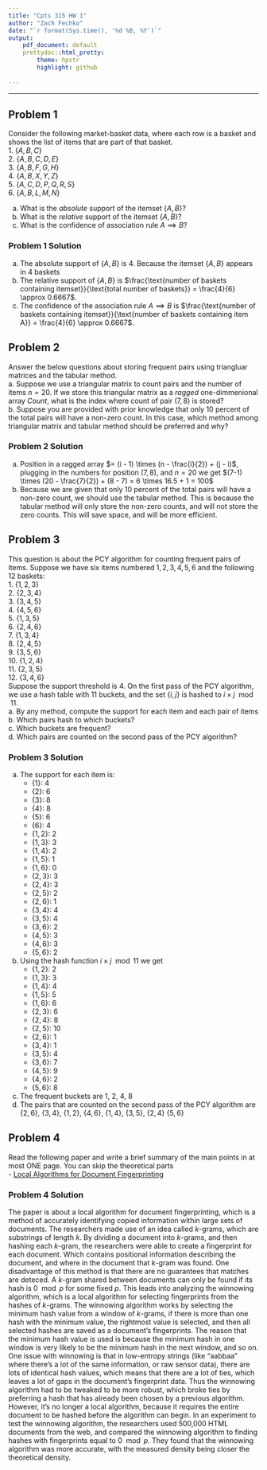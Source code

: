 ```yaml
---
title: "Cpts 315 HW 1"
author: "Zach Fechko"
date: "`r format(Sys.time(), '%d %B, %Y')`"
output:
    pdf_document: default
    prettydoc::html_pretty:
        theme: hpstr
        highlight: github
    
---
```

***

## Problem 1
Consider the following market-basket data, where each row is a basket and shows the list of items that are part of that basket.  
1. $\{A, B, C\}$  
2. $\{A, B, C, D, E\}$  
3. $\{A, B, F, G, H\}$   
4. $\{A, B, X, Y, Z\}$  
5. $\{A, C, D, P, Q, R, S\}$  
6. $\{A, B, L, M, N\}$   

a. What is the *absolute* support of the itemset $\{A, B\}$?
b. What is the *relative* support of the itemset $\{A, B\}$?
c. What is the confidence of association rule $A \implies B$?

### Problem 1 Solution
a. The absolute support of $\{A, B\}$ is 4. Because the itemset $\{A, B\}$ appears in 4 baskets <br>
b. The relative support of $\{A, B\}$ is $\frac{\text{number of baskets containing itemset}}{\text{total number of baskets}} = \frac{4}{6} \approx 0.6667$.  <br>
c. The confidence of the association rule $A \implies B$ is $\frac{\text{number of baskets containing itemset}}{\text{number of baskets containing item A}} = \frac{4}{6} \approx 0.6667$. <br>

## Problem 2
Answer the below questions about storing frequent pairs using triangluar matrices and the tabular method. <br>
a. Suppose we use a triangular matrix to count pairs and the number of items $n = 20$. If we store this triangular matrix as a *ragged* one-dimmenional array *Count*, what is the index where count of pair $(7, 8)$ is stored? <br>
b. Suppose you are provided with prior knowledge that only 10 percent of the total pairs will have a non-zero count. In this case, which method among triangular matrix and tabular method should be preferred and why? <br>

### Problem 2 Solution
a. Position in a ragged array $= (i - 1) \times (n - \frac{i}{2}) + (j - i)$, plugging in the numbers for position $(7, 8)$, and $n=20$ we get $(7-1) \times (20 - \frac{7}{2}) + (8 - 7) = 6 \times 16.5 + 1 = 100$ <br>
b. Because we are given that only 10 percent of the total pairs will have a non-zero count, we should use the tabular method. This is because the tabular method will only store the non-zero counts, and will not store the zero counts. This will save space, and will be more efficient. <br>

## Problem 3
This question is about the PCY algorithm for counting frequent pairs of items. Suppose we have six items numbered $1, 2, 3, 4, 5, 6$ and the following 12 baskets:  
1. $\{1, 2, 3\}$  
2. $\{2, 3, 4\}$  
3. $\{3, 4, 5\}$  
4. $\{4, 5, 6\}$  
5. $\{1, 3, 5\}$  
6. $\{2, 4, 6\}$  
7. $\{1, 3, 4\}$  
8. $\{2, 4, 5\}$  
9. $\{3, 5, 6\}$  
10. $\{1, 2, 4\}$  
11. $\{2, 3, 5\}$  
12. $\{3, 4, 6\}$  
Suppose the support threshold is 4. On the first pass of the PCY algorithm, we use a hash table with 11 buckets, and the set $\{i, j\}$ is hashed to $i \times j \mod 11$.  
a. By any method, compute the support for each item and each pair of items  
b. Which pairs hash to which buckets?  
c. Which buckets are frequent?  
d. Which pairs are counted on the second pass of the PCY algorithm?

### Problem 3 Solution
a. The support for each item is:  
    - $\{1\}$: 4 
    - $\{2\}$: 6 
    - $\{3\}$: 8 
    - $\{4\}$: 8 
    - $\{5\}$: 6 
    - $\{6\}$: 4 
    - $\{1, 2\}$: 2
    - $\{1, 3\}$: 3
    - $\{1, 4\}$: 2
    - $\{1, 5\}$: 1
    - $\{1, 6\}$: 0
    - $\{2, 3\}$: 3
    - $\{2, 4\}$: 3
    - $\{2, 5\}$: 2
    - $\{2, 6\}$: 1
    - $\{3, 4\}$: 4
    - $\{3, 5\}$: 4
    - $\{3, 6\}$: 2
    - $\{4, 5\}$: 3
    - $\{4, 6\}$: 3
    - $\{5, 6\}$: 2
b. Using the hash function $i \times j \mod 11$ we get  
    - $\{1, 2\}$: 2
    - $\{1, 3\}$: 3
    - $\{1, 4\}$: 4
    - $\{1, 5\}$: 5
    - $\{1, 6\}$: 6
    - $\{2, 3\}$: 6
    - $\{2, 4\}$: 8
    - $\{2, 5\}$: 10
    - $\{2, 6\}$: 1
    - $\{3, 4\}$: 1
    - $\{3, 5\}$: 4
    - $\{3, 6\}$: 7
    - $\{4, 5\}$: 9
    - $\{4, 6\}$: 2
    - $\{5, 6\}$: 8
c. The frequent buckets are 1, 2, 4, 8
d. The pairs that are counted on the second pass of the PCY algorithm are $\{2, 6\}$, $\{3, 4\}$, $\{1, 2\}$, $\{4, 6\}$, $\{1, 4\}$, $\{3, 5\}$, $\{2, 4\}$ $\{5, 6\}$

## Problem 4
Read the following paper and write a brief summary of the main points in at most ONE page. You can skip the theoretical parts <br>
- [Local Algorithms for Document Fingerprinting](https://theory.stanford.edu/~aiken/publications/papers/sigmod03.pdf)

\pagebreak

### Problem 4 Solution
The paper is about a local algorithm for document fingerprinting, which is a method of accurately identifying copied information within large sets of documents. 
The researchers made use of an idea called *k*-grams, which are substrings of length *k*.
By dividing a document into *k*-grams, and then hashing each *k*-gram, the researchers were able to create a fingerprint for each document. Which contains positional information describing the document, and where in the document that *k*-gram was found.
One disadvantage of this method is that there are no guarantees that matches are deteced. A *k*-gram shared between documents can only be found if its hash is $0 \mod p$ for some fixed $p$.
This leads into analyzing the winnowing algorithm, which is a local algorithm for selecting fingerprints from the hashes of *k*-grams.
The winnowing algorithm works by selecting the minimum hash value from a window of *k*-grams, if there is more than one hash with the minimum value, the rightmost value is selected, and then all selected hashes are saved as a document's fingerprints.
The reason that the minimum hash value is used is because the minimum hash in one window is very likely to be the minimum hash in the next window, and so on.
One issue with winnowing is that in low-entropy strings (like "aabbaa" where there's a lot of the same information, or raw sensor data), there are lots of identical hash values, which means that there are a lot of ties, which leaves a lot of gaps in the document's fingerprint data.
Thus the winnowing algorithm had to be tweaked to be more robust, which broke ties by preferring a hash that has already been chosen by a previous algorithm. However, it's no longer a local algorithm, because it requires the entire document to be hashed before the algorithm can begin.
In an experiment to test the winnowing algorithm, the researchers used 500,000 HTML documents from the web, and compared the winnowing algorithm to finding hashes with fingerprints equal to $0 \mod p$.
They found that the winnowing algorithm was more accurate, with the measured density being closer the theoretical density.



